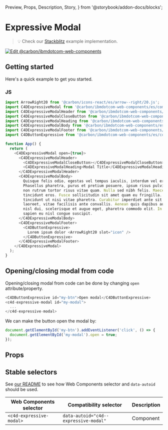   Preview,
  Props,
  Description,
  Story,
} from '@storybook/addon-docs/blocks';

# Expressive Modal

> 💡 Check our
> [Stackblitz](https://stackblitz.com/github/carbon-design-system/carbon-for-ibm-dotcom/tree/main/packages/web-components/examples/stackblitz/components-react/expressive-modal)
> example implementation.

[![Edit @carbon/ibmdotcom-web-components](https://developer.stackblitz.com/img/open_in_stackblitz.svg)](https://stackblitz.com/github/carbon-design-system/carbon-for-ibm-dotcom/tree/main/packages/web-components/examples/stackblitz/components-react/expressive-modal)

## Getting started

Here's a quick example to get you started.

### JS

```javascript
import ArrowRight20 from '@carbon/icons-react/es/arrow--right/20.js';
import C4DExpressiveModal from '@carbon/ibmdotcom-web-components/es/components-react/expressive-modal/expressive-modal';
import C4DExpressiveModalHeader from '@carbon/ibmdotcom-web-components/es/components-react/expressive-modal/expressive-modal-header';
import C4DExpressiveModalCloseButton from '@carbon/ibmdotcom-web-components/es/components-react/expressive-modal/expressive-modal-close-button';
import C4DExpressiveModalHeading from '@carbon/ibmdotcom-web-components/es/components-react/expressive-modal/expressive-modal-heading';
import C4DExpressiveModalBody from '@carbon/ibmdotcom-web-components/es/components-react/expressive-modal/expressive-modal-body';
import C4DExpressiveModalFooter from '@carbon/ibmdotcom-web-components/es/components-react/expressive-modal/expressive-modal-footer';
import C4DButtonExpressive from '@carbon/ibmdotcom-web-components/es/components-react/button/button';

function App() {
  return (
    <C4DExpressiveModal open={true}>
      <C4DExpressiveModalHeader>
        <C4DExpressiveModalCloseButton></C4DExpressiveModalCloseButton>
        <C4DExpressiveModalHeading>Modal Title</C4DExpressiveModalHeading>
      </C4DExpressiveModalHeader>
      <C4DExpressiveModalBody>
        Quisque felis odio, egestas vel tempus iaculis, interdum vel eros.
        Phasellus pharetra, purus et pretium posuere, ipsum risus pulvinar leo,
        non rutrum tortor risus vitae quam. Nulla sed nibh felis. Maecenas nec
        tincidunt eros. Fusce sollicitudin sit amet quam eu fringilla. Donec
        tincidunt ut nisi vitae pharetra. Curabitur imperdiet ante sit amet mi
        laoreet, vitae facilisis ante convallis. Aenean quis dapibus augue. Sed
        nisl dui, scelerisque et augue eget, pharetra commodo elit. In venenatis
        sapien eu nisl congue suscipit.
      </C4DExpressiveModalBody>
      <C4DExpressiveModalFooter>
        <C4DButtonExpressive>
          Lorem ipsum dolor <ArrowRight20 slot="icon" />
        </C4DButtonExpressive>
      </C4DExpressiveModalFooter>
    </C4DExpressiveModal>
  );
}
```

## Opening/closing modal from code

Opening/closing modal from code can be done by changing `open`
attribute/property.

```javascript
<C4DButtonExpressive id="my-btn">Open modal</C4DButtonExpressive>
<c4d-expressive-modal id="my-modal">
  ...
</c4d-expressive-modal>
```

We can make the button open the modal by:

```javascript
document.getElementById('my-btn').addEventListener('click', () => {
  document.getElementById('my-modal').open = true;
});
```

## Props

<Props of={PropTypesRef} />

## Stable selectors

See
[our README](https://github.com/carbon-design-system/carbon-for-ibm-dotcom/tree/main/packages/web-components#stable-selectors-for-analytics-and-integratione2e-testing-in-web-components)
to see how Web Components selector and `data-autoid` should be used.

| Web Components selector  | Compatibility selector                | Description |
| ------------------------ | ------------------------------------- | ----------- |
| `<c4d-expressive-modal>` | `data-autoid="c4d--expressive-modal"` | Component   |

<Description markdown={contributing} />
